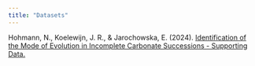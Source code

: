 ```yaml
---
title: "Datasets"
---
```


Hohmann, N., Koelewijn, J. R., & Jarochowska, E. (2024). [Identification of the Mode of Evolution in Incomplete Carbonate Successions - Supporting Data.](https://doi.org/10.17605/OSF.IO/ZBPWA) 

